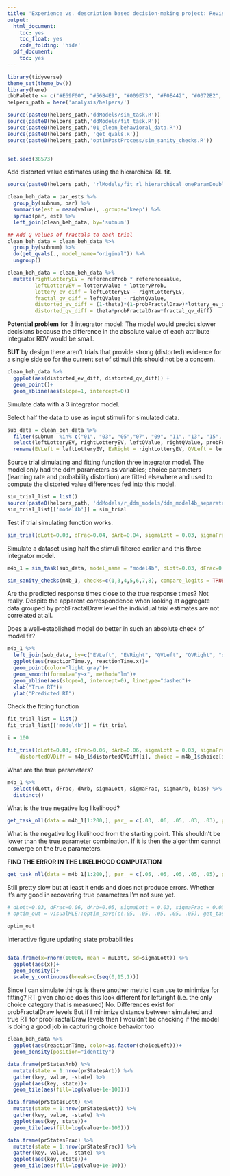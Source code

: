 ```yaml
---
title: 'Experience vs. description based decision-making project: Revisiting DD models'
output:
  html_document:
    toc: yes
    toc_float: yes
    code_folding: 'hide'
  pdf_document:
    toc: yes
---
```



```r
library(tidyverse)
theme_set(theme_bw())
library(here)
cbbPalette <- c("#E69F00", "#56B4E9", "#009E73", "#F0E442", "#0072B2", "#D55E00", "#CC79A7")
helpers_path = here('analysis/helpers/')

source(paste0(helpers_path,'ddModels/sim_task.R'))
source(paste0(helpers_path,'ddModels/fit_task.R'))
source(paste0(helpers_path,'01_clean_behavioral_data.R'))
source(paste0(helpers_path, 'get_qvals.R'))
source(paste0(helpers_path,'optimPostProcess/sim_sanity_checks.R'))


set.seed(38573)
```

Add distorted value estimates using the hierarchical RL fit.

```r

source(paste0(helpers_path, 'rlModels/fit_rl_hierarchical_oneParamDoubleSymmLinearProbDistortion_rpeBoth.R'))

clean_beh_data = par_ests %>%
  group_by(subnum, par) %>%
  summarise(est = mean(value), .groups='keep') %>%
  spread(par, est) %>%
  left_join(clean_beh_data, by='subnum')

## Add Q values of fractals to each trial
clean_beh_data = clean_beh_data %>%
  group_by(subnum) %>%
  do(get_qvals(., model_name="original")) %>%
  ungroup()

clean_beh_data = clean_beh_data %>%
  mutate(rightLotteryEV = referenceProb * referenceValue,
         leftLotteryEV = lotteryValue * lotteryProb,
         lottery_ev_diff = leftLotteryEV - rightLotteryEV,
         fractal_qv_diff = leftQValue - rightQValue,
         distorted_ev_diff = (1-theta)*(1-probFractalDraw)*lottery_ev_diff,
         distorted_qv_diff = theta*probFractalDraw*fractal_qv_diff)
```

**Potential problem** for 3 integrator model: The model would predict slower decisions because the difference in the absolute value of each attribute integrator RDV would be small.

**BUT** by design there aren't trials that provide strong (distorted) evidence for a single side so for the current set of stimuli this should not be a concern.

```r
clean_beh_data %>%
  ggplot(aes(distorted_ev_diff, distorted_qv_diff)) +
  geom_point()+
  geom_abline(aes(slope=1, intercept=0))
```

Simulate data with a 3 integrator model.

Select half the data to use as input stimuli for simulated data.

```r
sub_data = clean_beh_data %>%
  filter(subnum  %in% c("01", "03", "05","07", "09", "11", "13", "15", "17", "19")) %>%
  select(leftLotteryEV, rightLotteryEV, leftQValue, rightQValue, probFractalDraw, reactionTime, choiceLeft, subnum, distorted_ev_diff, distorted_qv_diff) %>%
  rename(EVLeft = leftLotteryEV, EVRight = rightLotteryEV, QVLeft = leftQValue, QVRight = rightQValue, distortedEVDiff = distorted_ev_diff, distortedQVDiff = distorted_qv_diff)
```

Source trial simulating and fitting function three integrator model. The model only had the ddm parameters as variables; choice parameters (learning rate and probability distortion) are fitted elsewhere and used to compute the distorted value differences fed into this model.

```r
sim_trial_list = list()
source(paste0(helpers_path, 'ddModels/r_ddm_models/ddm_model4b_separatedProbDistortion.R'))
sim_trial_list[['model4b']] = sim_trial
```

Test if trial simulating function works.

```r
sim_trial(dLott=0.03, dFrac=0.04, dArb=0.04, sigmaLott = 0.03, sigmaFrac = 0.03, distortedEVDiff = sub_data$distortedEVDiff[100], distortedQVDiff = sub_data$distortedQVDiff[100], probFractalDraw = sub_data$probFractalDraw[100], barrierDecay = 0, EVLeft = sub_data$EVLeft[100], EVRight = sub_data$EVRight[100], QVLeft = sub_data$QVLeft[100], QVRight = sub_data$QVRight[100])
```

Simulate a dataset using half the stimuli filtered earlier and this three integrator model.

```r
m4b_1 = sim_task(sub_data, model_name = "model4b", dLott=0.03, dFrac=0.06, dArb=0.05, sigmaLott = 0.03, sigmaFrac = 0.03)
```

```r
sim_sanity_checks(m4b_1, checks=c(1,3,4,5,6,7,8), compare_logits = TRUE)
```

Are the predicted response times close to the true response times? Not really. Despite the apparent correspondence when looking at aggregate data grouped by probFractalDraw level the individual trial estimates are not correlated at all.

Does a well-established model do better in such an absolute check of model fit?

```r
m4b_1 %>%
  left_join(sub_data, by=c("EVLeft", "EVRight", "QVLeft", "QVRight", "distortedEVDiff", "distortedQVDiff", "probFractalDraw")) %>%
  ggplot(aes(reactionTime.y, reactionTime.x))+
  geom_point(color="light gray")+
  geom_smooth(formula="y~x", method="lm")+
  geom_abline(aes(slope=1, intercept=0), linetype="dashed")+
  xlab("True RT")+
  ylab("Predicted RT")
```

Check the fitting function

```r
fit_trial_list = list()
fit_trial_list[['model4b']] = fit_trial
```

```r
i = 100

fit_trial(dLott=0.03, dFrac=0.06, dArb=0.06, sigmaLott = 0.03, sigmaFrac = 0.03, barrierDecay=0, distortedEVDiff = m4b_1$distortedEVDiff[i],
    distortedQVDiff = m4b_1$distortedQVDiff[i], choice = m4b_1$choice[i], reactionTime = m4b_1$reactionTime[i], probFractalDraw = m4b_1$probFractalDraw[i], debug=TRUE)
```

What are the true parameters?

```r
m4b_1 %>%
  select(dLott, dFrac, dArb, sigmaLott, sigmaFrac, sigmaArb, bias) %>%
  distinct()
```

What is the true negative log likelihood?

```r
get_task_nll(data = m4b_1[1:200,], par_ = c(.03, .06, .05, .03, .03), par_names = c("dArb", "dLott", "dFrac", "sigmaLott", "sigmaFrac"), model_name_="model4b", fix_pars_ = list(bias = 0) )
```

What is the negative log likelihood from the starting point. This shouldn't be lower than the true parameter combination. If it is then the algorithm cannot converge on the true parameters. 

**FIND THE ERROR IN THE LIKELIHOOD COMPUTATION**

```r
get_task_nll(data = m4b_1[1:200,], par_ = c(.05, .05, .05, .05, .05), par_names = c("dArb", "dLott", "dFrac", "sigmaLott", "sigmaFrac"), model_name_="model4b", fix_pars_ = list(bias = 0) )
```

Still pretty slow but at least it ends and does not produce errors. Whether it's any good in recovering true parameters I'm not sure yet.

```r
# dLott=0.03, dFrac=0.06, dArb=0.05, sigmaLott = 0.03, sigmaFrac = 0.03
# optim_out = visualMLE::optim_save(c(.05, .05, .05, .05, .05), get_task_nll, data=m4b_1[1:200,], par_names = c("dArb", "dLott", "dFrac", "sigmaLott", "sigmaFrac"), model_name_="model4b", fix_pars_ = list(bias = 0.1), control = list(maxit=100))

```

```r
optim_out
```

Interactive figure updating state probabilities

```r

```

```r
data.frame(x=rnorm(10000, mean = muLott, sd=sigmaLott)) %>%
  ggplot(aes(x))+
  geom_density()+
  scale_y_continuous(breaks=c(seq(0,15,1)))
```

Since I can simulate things is there another metric I can use to minimize for fitting?
RT given choice does this look different for left/right (i.e. the only choice category that is measured)
No.
Differences exist for probFractalDraw levels
But if I minimize distance between simulated and true RT for probFractalDraw levels then I wouldn't be checking if the model is doing a good job in capturing choice behavior too

```r
clean_beh_data %>%
  ggplot(aes(reactionTime, color=as.factor(choiceLeft)))+
  geom_density(position="identity")

```
```r
data.frame(prStatesArb) %>%
  mutate(state = 1:nrow(prStatesArb)) %>%
  gather(key, value, -state) %>%
  ggplot(aes(key, state))+
  geom_tile(aes(fill=log(value+1e-100)))
```


```r
data.frame(prStatesLott) %>%
  mutate(state = 1:nrow(prStatesLott)) %>%
  gather(key, value, -state) %>%
  ggplot(aes(key, state))+
  geom_tile(aes(fill=log(value+1e-100)))
```

```r
data.frame(prStatesFrac) %>%
  mutate(state = 1:nrow(prStatesFrac)) %>%
  gather(key, value, -state) %>%
  ggplot(aes(key, state))+
  geom_tile(aes(fill=log(value+1e-10)))
```